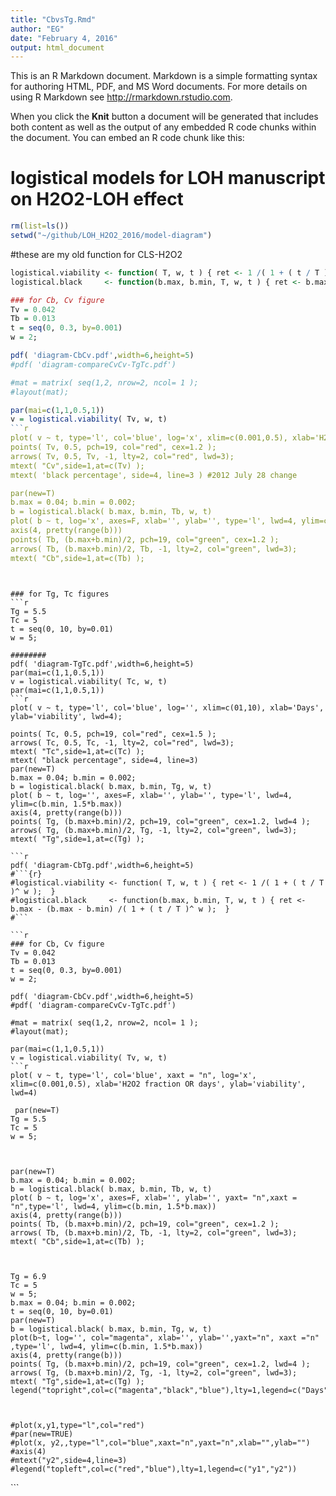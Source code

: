 ```yaml
---
title: "CbvsTg.Rmd"
author: "EG"
date: "February 4, 2016"
output: html_document
---
```


This is an R Markdown document. Markdown is a simple formatting syntax for authoring HTML, PDF, and MS Word documents. For more details on using R Markdown see <http://rmarkdown.rstudio.com>.

When you click the **Knit** button a document will be generated that includes both content as well as the output of any embedded R code chunks within the document. You can embed an R code chunk like this:






# logistical models for LOH manuscript on H2O2-LOH effect

```r
rm(list=ls())
setwd("~/github/LOH_H2O2_2016/model-diagram")
```

#these are my old function for CLS-H2O2
```r
logistical.viability <- function( T, w, t ) { ret <- 1 /( 1 + ( t / T )^ w );  }
logistical.black     <- function(b.max, b.min, T, w, t ) { ret <- b.max - (b.max - b.min) /( 1 + ( t / T )^ w );  }
```

```r

### for Cb, Cv figure
Tv = 0.042
Tb = 0.013
t = seq(0, 0.3, by=0.001)
w = 2;

pdf( 'diagram-CbCv.pdf',width=6,height=5)
#pdf( 'diagram-compareCvCv-TgTc.pdf')

#mat = matrix( seq(1,2, nrow=2, ncol= 1 ); 
#layout(mat);

par(mai=c(1,1,0.5,1))
v = logistical.viability( Tv, w, t)
```r

plot( v ~ t, type='l', col='blue', log='x', xlim=c(0.001,0.5), xlab='H2O2 fraction', ylab='viability', lwd=4)
points( Tv, 0.5, pch=19, col="red", cex=1.2 );
arrows( Tv, 0.5, Tv, -1, lty=2, col="red", lwd=3);
mtext( "Cv",side=1,at=c(Tv) );
mtext( 'black percentage', side=4, line=3 ) #2012 July 28 change

par(new=T)
b.max = 0.04; b.min = 0.002;
b = logistical.black( b.max, b.min, Tb, w, t)
plot( b ~ t, log='x', axes=F, xlab='', ylab='', type='l', lwd=4, ylim=c(b.min, 1.5*b.max))
axis(4, pretty(range(b)))
points( Tb, (b.max+b.min)/2, pch=19, col="green", cex=1.2 );
arrows( Tb, (b.max+b.min)/2, Tb, -1, lty=2, col="green", lwd=3);
mtext( "Cb",side=1,at=c(Tb) );
```
```


### for Tg, Tc figures
```r

Tg = 5.5
Tc = 5
t = seq(0, 10, by=0.01)
w = 5;
                        
########
pdf( 'diagram-TgTc.pdf',width=6,height=5)
par(mai=c(1,1,0.5,1))
v = logistical.viability( Tc, w, t)
par(mai=c(1,1,0.5,1)) 
```r



plot( v ~ t, type='l', col='blue', log='', xlim=c(01,10), xlab='Days', ylab='viability', lwd=4);           
              
points( Tc, 0.5, pch=19, col="red", cex=1.5 );
arrows( Tc, 0.5, Tc, -1, lty=2, col="red", lwd=3);
mtext( "Tc",side=1,at=c(Tc) );
mtext( "black percentage", side=4, line=3)
par(new=T)
b.max = 0.04; b.min = 0.002;
b = logistical.black( b.max, b.min, Tg, w, t)
plot( b ~ t, log='', axes=F, xlab='', ylab='', type='l', lwd=4, ylim=c(b.min, 1.5*b.max))
axis(4, pretty(range(b)))
points( Tg, (b.max+b.min)/2, pch=19, col="green", cex=1.2, lwd=4 );
arrows( Tg, (b.max+b.min)/2, Tg, -1, lty=2, col="green", lwd=3);
mtext( "Tg",side=1,at=c(Tg) );
```
```
```r


pdf( 'diagram-CbTg.pdf',width=6,height=5)
#```{r}
#logistical.viability <- function( T, w, t ) { ret <- 1 /( 1 + ( t / T )^ w );  }
#logistical.black     <- function(b.max, b.min, T, w, t ) { ret <- b.max - (b.max - b.min) /( 1 + ( t / T )^ w );  }
#```

```r

### for Cb, Cv figure
Tv = 0.042
Tb = 0.013
t = seq(0, 0.3, by=0.001)
w = 2;

pdf( 'diagram-CbCv.pdf',width=6,height=5)
#pdf( 'diagram-compareCvCv-TgTc.pdf')

#mat = matrix( seq(1,2, nrow=2, ncol= 1 ); 
#layout(mat);

par(mai=c(1,1,0.5,1))
v = logistical.viability( Tv, w, t)
```r

plot( v ~ t, type='l', col='blue', xaxt = "n", log='x', xlim=c(0.001,0.5), xlab='H2O2 fraction OR days', ylab='viability', lwd=4)

 par(new=T)          
Tg = 5.5
Tc = 5
w = 5;            



par(new=T)
b.max = 0.04; b.min = 0.002;
b = logistical.black( b.max, b.min, Tb, w, t)
plot( b ~ t, log='x', axes=F, xlab='', ylab='', yaxt= "n",xaxt = "n",type='l', lwd=4, ylim=c(b.min, 1.5*b.max))
axis(4, pretty(range(b)))
points( Tb, (b.max+b.min)/2, pch=19, col="green", cex=1.2 );
arrows( Tb, (b.max+b.min)/2, Tb, -1, lty=2, col="green", lwd=3);
mtext( "Cb",side=1,at=c(Tb) );



Tg = 6.9
Tc = 5
w = 5;
b.max = 0.04; b.min = 0.002;
t = seq(0, 10, by=0.01)
par(new=T)
b = logistical.black( b.max, b.min, Tg, w, t)
plot(b~t, log='', col="magenta", xlab='', ylab='',yaxt="n", xaxt ="n" ,type='l', lwd=4, ylim=c(b.min, 1.5*b.max))
axis(4, pretty(range(b)))
points( Tg, (b.max+b.min)/2, pch=19, col="green", cex=1.2, lwd=4 );
arrows( Tg, (b.max+b.min)/2, Tg, -1, lty=2, col="green", lwd=3);
mtext( "Tg",side=1,at=c(Tg) );
legend("topright",col=c("magenta","black","blue"),lty=1,legend=c("Days","H2O2","Viability"))
```
```


#plot(x,y1,type="l",col="red")
#par(new=TRUE)
#plot(x, y2,,type="l",col="blue",xaxt="n",yaxt="n",xlab="",ylab="")
#axis(4)
#mtext("y2",side=4,line=3)
#legend("topleft",col=c("red","blue"),lty=1,legend=c("y1","y2"))
```
```

